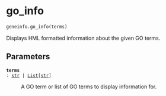 # go_info { #geneinfo.go_info }

```python
geneinfo.go_info(terms)
```

Displays HML formatted information about the given GO terms.

## Parameters {.doc-section .doc-section-parameters}

<code>[**terms**]{.parameter-name} [:]{.parameter-annotation-sep} [[str](`str`) \| [List](`typing.List`)\[[str](`str`)\]]{.parameter-annotation}</code>

:   A GO term or list of GO terms to display information for.